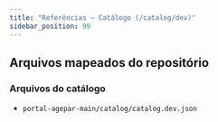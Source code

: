 ```yaml
---
title: "Referências — Catálogo (/catalog/dev)"
sidebar_position: 99
---
```


## Arquivos mapeados do repositório

### Arquivos do catálogo
- `portal-agepar-main/catalog/catalog.dev.json`
